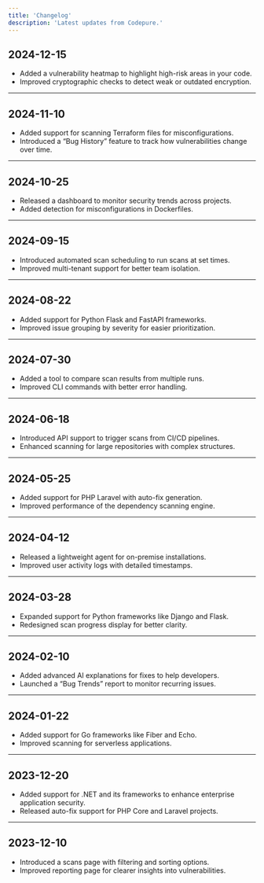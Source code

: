 ```yaml
---
title: 'Changelog'
description: 'Latest updates from Codepure.'
---
```


## 2024-12-15  

* Added a vulnerability heatmap to highlight high-risk areas in your code.  
* Improved cryptographic checks to detect weak or outdated encryption.  

---

## 2024-11-10  

* Added support for scanning Terraform files for misconfigurations.  
* Introduced a “Bug History” feature to track how vulnerabilities change over time.  

---

## 2024-10-25  

* Released a dashboard to monitor security trends across projects.  
* Added detection for misconfigurations in Dockerfiles.  

---

## 2024-09-15  

* Introduced automated scan scheduling to run scans at set times.  
* Improved multi-tenant support for better team isolation.  

---

## 2024-08-22  

* Added support for Python Flask and FastAPI frameworks.  
* Improved issue grouping by severity for easier prioritization.  

---

## 2024-07-30  

* Added a tool to compare scan results from multiple runs.  
* Improved CLI commands with better error handling.  

---

## 2024-06-18  

* Introduced API support to trigger scans from CI/CD pipelines.  
* Enhanced scanning for large repositories with complex structures.  

---

## 2024-05-25  

* Added support for PHP Laravel with auto-fix generation.  
* Improved performance of the dependency scanning engine.  

---

## 2024-04-12  

* Released a lightweight agent for on-premise installations.  
* Improved user activity logs with detailed timestamps.  

---

## 2024-03-28  

* Expanded support for Python frameworks like Django and Flask.  
* Redesigned scan progress display for better clarity.  

---

## 2024-02-10  

* Added advanced AI explanations for fixes to help developers.  
* Launched a “Bug Trends” report to monitor recurring issues.  

---

## 2024-01-22  

* Added support for Go frameworks like Fiber and Echo.  
* Improved scanning for serverless applications.  

---

## 2023-12-20  

* Added support for .NET and its frameworks to enhance enterprise application security.  
* Released auto-fix support for PHP Core and Laravel projects.  

---

## 2023-12-10  

* Introduced a scans page with filtering and sorting options.  
* Improved reporting page for clearer insights into vulnerabilities.  
